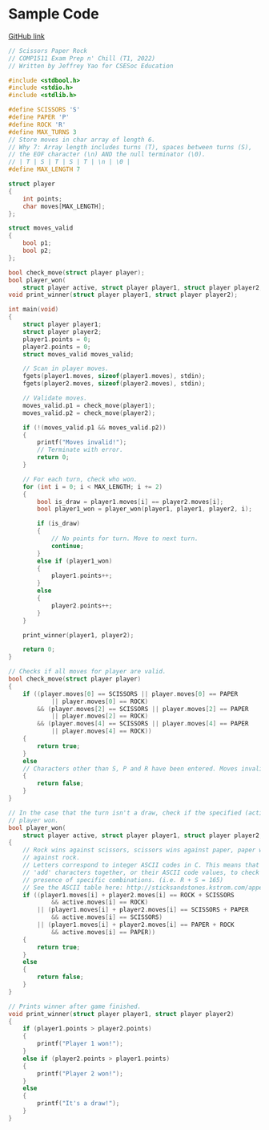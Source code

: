 # Sample Code

[GitHub link](https://github.com/csesoc/comp1511-revision-t1-2022/blob/master/solutions/scissors-paper-rock/solution.c)

```c
// Scissors Paper Rock
// COMP1511 Exam Prep n' Chill (T1, 2022)
// Written by Jeffrey Yao for CSESoc Education

#include <stdbool.h>
#include <stdio.h>
#include <stdlib.h>

#define SCISSORS 'S'
#define PAPER 'P'
#define ROCK 'R'
#define MAX_TURNS 3
// Store moves in char array of length 6.
// Why 7: Array length includes turns (T), spaces between turns (S),
// the EOF character (\n) AND the null terminator (\0).
// | T | S | T | S | T | \n | \0 |
#define MAX_LENGTH 7

struct player
{
    int points;
    char moves[MAX_LENGTH];
};

struct moves_valid
{
    bool p1;
    bool p2;
};

bool check_move(struct player player);
bool player_won(
    struct player active, struct player player1, struct player player2, int i);
void print_winner(struct player player1, struct player player2);

int main(void)
{
    struct player player1;
    struct player player2;
    player1.points = 0;
    player2.points = 0;
    struct moves_valid moves_valid;

    // Scan in player moves.
    fgets(player1.moves, sizeof(player1.moves), stdin);
    fgets(player2.moves, sizeof(player2.moves), stdin);

    // Validate moves.
    moves_valid.p1 = check_move(player1);
    moves_valid.p2 = check_move(player2);

    if (!(moves_valid.p1 && moves_valid.p2))
    {
        printf("Moves invalid!");
        // Terminate with error.
        return 0;
    }

    // For each turn, check who won.
    for (int i = 0; i < MAX_LENGTH; i += 2)
    {
        bool is_draw = player1.moves[i] == player2.moves[i];
        bool player1_won = player_won(player1, player1, player2, i);

        if (is_draw)
        {
            // No points for turn. Move to next turn.
            continue;
        }
        else if (player1_won)
        {
            player1.points++;
        }
        else
        {
            player2.points++;
        }
    }

    print_winner(player1, player2);

    return 0;
}

// Checks if all moves for player are valid.
bool check_move(struct player player)
{
    if ((player.moves[0] == SCISSORS || player.moves[0] == PAPER
            || player.moves[0] == ROCK)
        && (player.moves[2] == SCISSORS || player.moves[2] == PAPER
            || player.moves[2] == ROCK)
        && (player.moves[4] == SCISSORS || player.moves[4] == PAPER
            || player.moves[4] == ROCK))
    {
        return true;
    }
    else
    // Characters other than S, P and R have been entered. Moves invalid.
    {
        return false;
    }
}

// In the case that the turn isn't a draw, check if the specified (active)
// player won.
bool player_won(
    struct player active, struct player player1, struct player player2, int i)
{
    // Rock wins against scissors, scissors wins against paper, paper wins
    // against rock.
    // Letters correspond to integer ASCII codes in C. This means that we can
    // 'add' characters together, or their ASCII code values, to check for the
    // presence of specific combinations. (i.e. R + S = 165)
    // See the ASCII table here: http://sticksandstones.kstrom.com/appen.html
    if ((player1.moves[i] + player2.moves[i] == ROCK + SCISSORS
            && active.moves[i] == ROCK)
        || (player1.moves[i] + player2.moves[i] == SCISSORS + PAPER
            && active.moves[i] == SCISSORS)
        || (player1.moves[i] + player2.moves[i] == PAPER + ROCK
            && active.moves[i] == PAPER))
    {
        return true;
    }
    else
    {
        return false;
    }
}

// Prints winner after game finished.
void print_winner(struct player player1, struct player player2)
{
    if (player1.points > player2.points)
    {
        printf("Player 1 won!");
    }
    else if (player2.points > player1.points)
    {
        printf("Player 2 won!");
    }
    else
    {
        printf("It's a draw!");
    }
}

```
